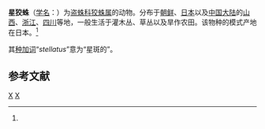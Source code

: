 {{Speciesbox
| taxon = Dolomedes stellatus
| authority = Kishida, 1936<ref name='id13966'>{{cite web| url =http://www.bioinfo.cn/db05/BjdwSpecies.php?action=view&id=13966| title =星狡蛛| work =《中国动物物种编目数据库》| publisher =中国科学院微生物研究所| author =中国科学院动物研究所| accessdate =2009-04-28| deadurl =yes| archiveurl =https://web.archive.org/web/20160305033428/http://www.bioinfo.cn/db05/BjdwSpecies.php?action=view&id=13966| archivedate =2016-03-05}}</ref>
}}

'''星狡蛛'''（[[学名|学名]]：{{lang|la|''Dolomedes stellatus''}}）为[[盗蛛科|盗蛛科]][[狡蛛属|狡蛛属]]的动物。分布于[[朝鲜|朝鲜]]、[[日本|日本]]以及[[中国大陆|中国大陆]]的[[山西|山西]]、[[浙江|浙江]]、[[四川|四川]]等地，一般生活于灌木丛、草丛以及旱作农田。该物种的模式产地在日本。<ref name='id13966'/>

其[[种加词|种加词]]“''stellatus''”意为“星斑的”。

== 参考文献 ==
{{reflist}}

{{Taxonbar|from=Q11088617}}

[[Category:狡蛛属|X]]
[[Category:1936年描述的动物|X]]


{{蜘蛛小作品}}